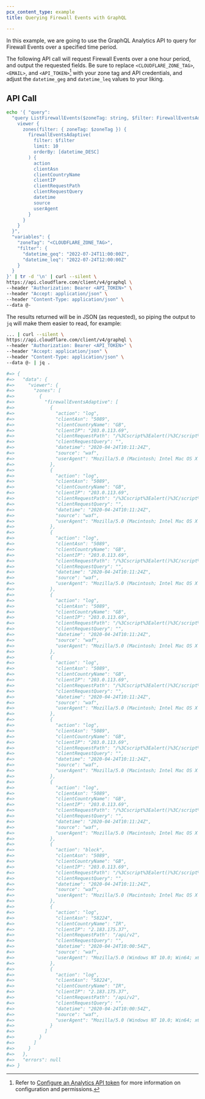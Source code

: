 ```yaml
---
pcx_content_type: example
title: Querying Firewall Events with GraphQL

---
```


In this example, we are going to use the GraphQL Analytics API to query for Firewall Events over a specified time period.

The following API call will request Firewall Events over a one hour period, and output the requested fields. Be sure to replace `<CLOUDFLARE_ZONE_TAG>`, `<EMAIL>`, and `<API_TOKEN>`[^1] with your zone tag and API credentials, and adjust the `datetime_geg` and `datetime_leq` values to your liking.

## API Call

```bash
echo '{ "query":
  "query ListFirewallEvents($zoneTag: string, $filter: FirewallEventsAdaptiveFilter_InputObject) {
    viewer {
      zones(filter: { zoneTag: $zoneTag }) {
        firewallEventsAdaptive(
          filter: $filter
          limit: 10
          orderBy: [datetime_DESC]
        ) {
          action
          clientAsn
          clientCountryName
          clientIP
          clientRequestPath
          clientRequestQuery
          datetime
          source
          userAgent
        }
      }
    }
  }",
  "variables": {
    "zoneTag": "<CLOUDFLARE_ZONE_TAG>",
    "filter": {
      "datetime_geq": "2022-07-24T11:00:00Z",
      "datetime_leq": "2022-07-24T12:00:00Z"
    }
  }
}' | tr -d '\n' | curl --silent \
https://api.cloudflare.com/client/v4/graphql \
--header "Authorization: Bearer <API_TOKEN>" \
--header "Accept: application/json" \
--header "Content-Type: application/json" \
--data @-
```

The results returned will be in JSON (as requested), so piping the output to `jq` will make them easier to read, for example:

```bash
... | curl --silent \
https://api.cloudflare.com/client/v4/graphql \
--header "Authorization: Bearer <API_TOKEN>" \
--header "Accept: application/json" \
--header "Content-Type: application/json" \
--data @- | jq .

#=> {
#=>   "data": {
#=>     "viewer": {
#=>       "zones": [
#=>         {
#=>           "firewallEventsAdaptive": [
#=>             {
#=>               "action": "log",
#=>               "clientAsn": "5089",
#=>               "clientCountryName": "GB",
#=>               "clientIP": "203.0.113.69",
#=>               "clientRequestPath": "/%3Cscript%3Ealert()%3C/script%3E",
#=>               "clientRequestQuery": "",
#=>               "datetime": "2020-04-24T10:11:24Z",
#=>               "source": "waf",
#=>               "userAgent": "Mozilla/5.0 (Macintosh; Intel Mac OS X 10_14_6) AppleWebKit/537.36 (KHTML, like Gecko) Chrome/80.0.3987.163 Safari/537.36"
#=>             },
#=>             {
#=>               "action": "log",
#=>               "clientAsn": "5089",
#=>               "clientCountryName": "GB",
#=>               "clientIP": "203.0.113.69",
#=>               "clientRequestPath": "/%3Cscript%3Ealert()%3C/script%3E",
#=>               "clientRequestQuery": "",
#=>               "datetime": "2020-04-24T10:11:24Z",
#=>               "source": "waf",
#=>               "userAgent": "Mozilla/5.0 (Macintosh; Intel Mac OS X 10_14_6) AppleWebKit/537.36 (KHTML, like Gecko) Chrome/80.0.3987.163 Safari/537.36"
#=>             },
#=>             {
#=>               "action": "log",
#=>               "clientAsn": "5089",
#=>               "clientCountryName": "GB",
#=>               "clientIP": "203.0.113.69",
#=>               "clientRequestPath": "/%3Cscript%3Ealert()%3C/script%3E",
#=>               "clientRequestQuery": "",
#=>               "datetime": "2020-04-24T10:11:24Z",
#=>               "source": "waf",
#=>               "userAgent": "Mozilla/5.0 (Macintosh; Intel Mac OS X 10_14_6) AppleWebKit/537.36 (KHTML, like Gecko) Chrome/80.0.3987.163 Safari/537.36"
#=>             },
#=>             {
#=>               "action": "log",
#=>               "clientAsn": "5089",
#=>               "clientCountryName": "GB",
#=>               "clientIP": "203.0.113.69",
#=>               "clientRequestPath": "/%3Cscript%3Ealert()%3C/script%3E",
#=>               "clientRequestQuery": "",
#=>               "datetime": "2020-04-24T10:11:24Z",
#=>               "source": "waf",
#=>               "userAgent": "Mozilla/5.0 (Macintosh; Intel Mac OS X 10_14_6) AppleWebKit/537.36 (KHTML, like Gecko) Chrome/80.0.3987.163 Safari/537.36"
#=>             },
#=>             {
#=>               "action": "log",
#=>               "clientAsn": "5089",
#=>               "clientCountryName": "GB",
#=>               "clientIP": "203.0.113.69",
#=>               "clientRequestPath": "/%3Cscript%3Ealert()%3C/script%3E",
#=>               "clientRequestQuery": "",
#=>               "datetime": "2020-04-24T10:11:24Z",
#=>               "source": "waf",
#=>               "userAgent": "Mozilla/5.0 (Macintosh; Intel Mac OS X 10_14_6) AppleWebKit/537.36 (KHTML, like Gecko) Chrome/80.0.3987.163 Safari/537.36"
#=>             },
#=>             {
#=>               "action": "log",
#=>               "clientAsn": "5089",
#=>               "clientCountryName": "GB",
#=>               "clientIP": "203.0.113.69",
#=>               "clientRequestPath": "/%3Cscript%3Ealert()%3C/script%3E",
#=>               "clientRequestQuery": "",
#=>               "datetime": "2020-04-24T10:11:24Z",
#=>               "source": "waf",
#=>               "userAgent": "Mozilla/5.0 (Macintosh; Intel Mac OS X 10_14_6) AppleWebKit/537.36 (KHTML, like Gecko) Chrome/80.0.3987.163 Safari/537.36"
#=>             },
#=>             {
#=>               "action": "log",
#=>               "clientAsn": "5089",
#=>               "clientCountryName": "GB",
#=>               "clientIP": "203.0.113.69",
#=>               "clientRequestPath": "/%3Cscript%3Ealert()%3C/script%3E",
#=>               "clientRequestQuery": "",
#=>               "datetime": "2020-04-24T10:11:24Z",
#=>               "source": "waf",
#=>               "userAgent": "Mozilla/5.0 (Macintosh; Intel Mac OS X 10_14_6) AppleWebKit/537.36 (KHTML, like Gecko) Chrome/80.0.3987.163 Safari/537.36"
#=>             },
#=>             {
#=>               "action": "block",
#=>               "clientAsn": "5089",
#=>               "clientCountryName": "GB",
#=>               "clientIP": "203.0.113.69",
#=>               "clientRequestPath": "/%3Cscript%3Ealert()%3C/script%3E",
#=>               "clientRequestQuery": "",
#=>               "datetime": "2020-04-24T10:11:24Z",
#=>               "source": "waf",
#=>               "userAgent": "Mozilla/5.0 (Macintosh; Intel Mac OS X 10_14_6) AppleWebKit/537.36 (KHTML, like Gecko) Chrome/80.0.3987.163 Safari/537.36"
#=>             },
#=>             {
#=>               "action": "log",
#=>               "clientAsn": "58224",
#=>               "clientCountryName": "IR",
#=>               "clientIP": "2.183.175.37",
#=>               "clientRequestPath": "/api/v2",
#=>               "clientRequestQuery": "",
#=>               "datetime": "2020-04-24T10:00:54Z",
#=>               "source": "waf",
#=>               "userAgent": "Mozilla/5.0 (Windows NT 10.0; Win64; x64) AppleWebKit/537.36 (KHTML, like Gecko) Chrome/74.0.3729.169 Safari/537.36"
#=>             },
#=>             {
#=>               "action": "log",
#=>               "clientAsn": "58224",
#=>               "clientCountryName": "IR",
#=>               "clientIP": "2.183.175.37",
#=>               "clientRequestPath": "/api/v2",
#=>               "clientRequestQuery": "",
#=>               "datetime": "2020-04-24T10:00:54Z",
#=>               "source": "waf",
#=>               "userAgent": "Mozilla/5.0 (Windows NT 10.0; Win64; x64) AppleWebKit/537.36 (KHTML, like Gecko) Chrome/74.0.3729.169 Safari/537.36"
#=>             }
#=>           ]
#=>         }
#=>       ]
#=>     }
#=>   },
#=>   "errors": null
#=> }
```

[^1]: Refer to [Configure an Analytics API token](/analytics/graphql-api/getting-started/authentication/api-token-auth/) for more information on configuration and permissions.